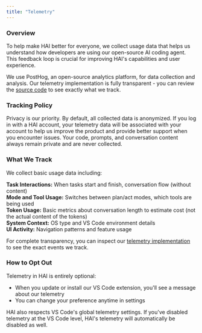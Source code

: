 ```yaml
---
title: "Telemetry"
---
```


### Overview

To help make HAI better for everyone, we collect usage data that helps us understand how developers are using our open-source AI coding agent. This feedback loop is crucial for improving HAI's capabilities and user experience.

We use PostHog, an open-source analytics platform, for data collection and analysis. Our telemetry implementation is fully transparent - you can review the [source code](https://github.com/presidio-oss/cline-based-code-generator/blob/main/src/services/posthog/telemetry/TelemetryService.ts) to see exactly what we track.

### Tracking Policy

Privacy is our priority. By default, all collected data is anonymized. If you log in with a HAI account, your telemetry data will be associated with your account to help us improve the product and provide better support when you encounter issues. Your code, prompts, and conversation content always remain private and are never collected.

### What We Track

We collect basic usage data including:

**Task Interactions:** When tasks start and finish, conversation flow (without content)\
**Mode and Tool Usage:** Switches between plan/act modes, which tools are being used\
**Token Usage:** Basic metrics about conversation length to estimate cost (not the actual content of the tokens)\
**System Context:** OS type and VS Code environment details\
**UI Activity:** Navigation patterns and feature usage

For complete transparency, you can inspect our [telemetry implementation](https://github.com/presidio-oss/cline-based-code-generator/blob/main/src/services/posthog/telemetry/TelemetryService.ts) to see the exact events we track.

### How to Opt Out

Telemetry in HAI is entirely optional:

- When you update or install our VS Code extension, you'll see a message about our telemetry
- You can change your preference anytime in settings

HAI also respects VS Code's global telemetry settings. If you've disabled telemetry at the VS Code level, HAI's telemetry will automatically be disabled as well.
